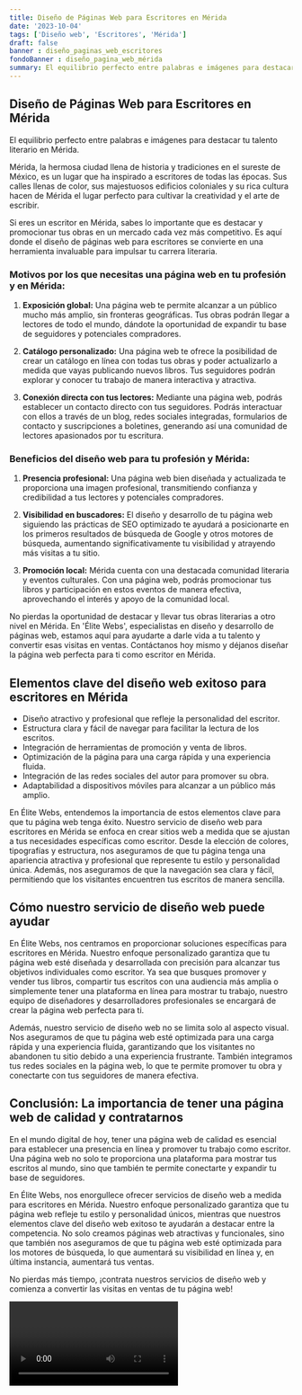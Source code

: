 ```yaml
---
title: Diseño de Páginas Web para Escritores en Mérida
date: '2023-10-04'
tags: ['Diseño web', 'Escritores', 'Mérida']
draft: false
banner : diseño_paginas_web_escritores
fondoBanner : diseño_pagina_web_mérida
summary: El equilibrio perfecto entre palabras e imágenes para destacar tu talento literario en Mérida.
---
```


## Diseño de Páginas Web para Escritores en Mérida

El equilibrio perfecto entre palabras e imágenes para destacar tu talento literario en Mérida.

Mérida, la hermosa ciudad llena de historia y tradiciones en el sureste de México, es un lugar que ha inspirado a escritores de todas las épocas. Sus calles llenas de color, sus majestuosos edificios coloniales y su rica cultura hacen de Mérida el lugar perfecto para cultivar la creatividad y el arte de escribir.

Si eres un escritor en Mérida, sabes lo importante que es destacar y promocionar tus obras en un mercado cada vez más competitivo. Es aquí donde el diseño de páginas web para escritores se convierte en una herramienta invaluable para impulsar tu carrera literaria.

### Motivos por los que necesitas una página web en tu profesión y en Mérida:

1. **Exposición global:** Una página web te permite alcanzar a un público mucho más amplio, sin fronteras geográficas. Tus obras podrán llegar a lectores de todo el mundo, dándote la oportunidad de expandir tu base de seguidores y potenciales compradores.

2. **Catálogo personalizado:** Una página web te ofrece la posibilidad de crear un catálogo en línea con todas tus obras y poder actualizarlo a medida que vayas publicando nuevos libros. Tus seguidores podrán explorar y conocer tu trabajo de manera interactiva y atractiva.

3. **Conexión directa con tus lectores:** Mediante una página web, podrás establecer un contacto directo con tus seguidores. Podrás interactuar con ellos a través de un blog, redes sociales integradas, formularios de contacto y suscripciones a boletines, generando así una comunidad de lectores apasionados por tu escritura.

### Beneficios del diseño web para tu profesión y Mérida:

1. **Presencia profesional:** Una página web bien diseñada y actualizada te proporciona una imagen profesional, transmitiendo confianza y credibilidad a tus lectores y potenciales compradores.

2. **Visibilidad en buscadores:** El diseño y desarrollo de tu página web siguiendo las prácticas de SEO optimizado te ayudará a posicionarte en los primeros resultados de búsqueda de Google y otros motores de búsqueda, aumentando significativamente tu visibilidad y atrayendo más visitas a tu sitio.

3. **Promoción local:** Mérida cuenta con una destacada comunidad literaria y eventos culturales. Con una página web, podrás promocionar tus libros y participación en estos eventos de manera efectiva, aprovechando el interés y apoyo de la comunidad local.

No pierdas la oportunidad de destacar y llevar tus obras literarias a otro nivel en Mérida. En 'Élite Webs', especialistas en diseño y desarrollo de páginas web, estamos aquí para ayudarte a darle vida a tu talento y convertir esas visitas en ventas. Contáctanos hoy mismo y déjanos diseñar la página web perfecta para ti como escritor en Mérida.

<GifSeo />

<Cta />

## Elementos clave del diseño web exitoso para escritores en Mérida

- Diseño atractivo y profesional que refleje la personalidad del escritor.
- Estructura clara y fácil de navegar para facilitar la lectura de los escritos.
- Integración de herramientas de promoción y venta de libros.
- Optimización de la página para una carga rápida y una experiencia fluida.
- Integración de las redes sociales del autor para promover su obra.
- Adaptabilidad a dispositivos móviles para alcanzar a un público más amplio.

En Élite Webs, entendemos la importancia de estos elementos clave para que tu página web tenga éxito. Nuestro servicio de diseño web para escritores en Mérida se enfoca en crear sitios web a medida que se ajustan a tus necesidades específicas como escritor. Desde la elección de colores, tipografías y estructura, nos aseguramos de que tu página tenga una apariencia atractiva y profesional que represente tu estilo y personalidad única. Además, nos aseguramos de que la navegación sea clara y fácil, permitiendo que los visitantes encuentren tus escritos de manera sencilla.

## Cómo nuestro servicio de diseño web puede ayudar

En Élite Webs, nos centramos en proporcionar soluciones específicas para escritores en Mérida. Nuestro enfoque personalizado garantiza que tu página web esté diseñada y desarrollada con precisión para alcanzar tus objetivos individuales como escritor. Ya sea que busques promover y vender tus libros, compartir tus escritos con una audiencia más amplia o simplemente tener una plataforma en línea para mostrar tu trabajo, nuestro equipo de diseñadores y desarrolladores profesionales se encargará de crear la página web perfecta para ti.

Además, nuestro servicio de diseño web no se limita solo al aspecto visual. Nos aseguramos de que tu página web esté optimizada para una carga rápida y una experiencia fluida, garantizando que los visitantes no abandonen tu sitio debido a una experiencia frustrante. También integramos tus redes sociales en la página web, lo que te permite promover tu obra y conectarte con tus seguidores de manera efectiva.

## Conclusión: La importancia de tener una página web de calidad y contratarnos

En el mundo digital de hoy, tener una página web de calidad es esencial para establecer una presencia en línea y promover tu trabajo como escritor. Una página web no solo te proporciona una plataforma para mostrar tus escritos al mundo, sino que también te permite conectarte y expandir tu base de seguidores.

En Élite Webs, nos enorgullece ofrecer servicios de diseño web a medida para escritores en Mérida. Nuestro enfoque personalizado garantiza que tu página web refleje tu estilo y personalidad únicos, mientras que nuestros elementos clave del diseño web exitoso te ayudarán a destacar entre la competencia. No solo creamos páginas web atractivas y funcionales, sino que también nos aseguramos de que tu página web esté optimizada para los motores de búsqueda, lo que aumentará su visibilidad en línea y, en última instancia, aumentará tus ventas.

No pierdas más tiempo, ¡contrata nuestros servicios de diseño web y comienza a convertir las visitas en ventas de tu página web!

<Video />

<CtaBot job='Escritores' city='Mérida'/>

<Gmaps query='Mérida+españa+maps' />